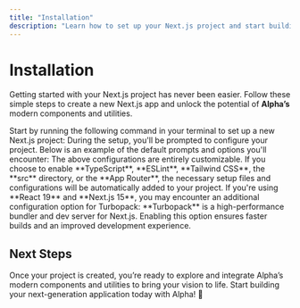 ```yaml
---
title: "Installation"  
description: "Learn how to set up your Next.js project and start building with Alpha's modern components."  
---
```


# Installation  

Getting started with your Next.js project has never been easier. Follow these simple steps to create a new Next.js app and unlock the potential of **Alpha’s** modern components and utilities.

<Stepper>  
   <StepperItem title="Step 1: Create Your Next.js Project">  
      Start by running the following command in your terminal to set up a new Next.js project:  
      <CodeView code="npx create-next-app@latest" language="bash"/>
   </StepperItem>  
   <StepperItem title="Step 2: Configure Your Project">  
      During the setup, you'll be prompted to configure your project. Below is an example of the default prompts and options you'll encounter:  
            <CodeView code="What is your project named? `put your project name here`  
       Would you like to use TypeScript? No / Yes  
       Would you like to use ESLint? No / Yes  
       Would you like to use Tailwind CSS? No / Yes  
       Would you like your code inside a `src/` directory? No / Yes  
       Would you like to use App Router? (recommended) No / Yes  
            " language="bash"/>
      <Note type="note" title="Important Note">  
         The above configurations are entirely customizable. If you choose to enable **TypeScript**, **ESLint**, **Tailwind CSS**, the **src** directory, or the **App Router**, the necessary setup files and configurations will be automatically added to your project.  
      </Note>  
   </StepperItem>  
   <StepperItem title="Step 3: React 19 & Next.js 15 Configurations (Optional)">  
      If you're using **React 19** and **Next.js 15**, you may encounter an additional configuration option for Turbopack:  
                  <CodeView code="What is your project named? `put your project name here`  
       Would you like to use TypeScript? No / Yes  
       Would you like to use ESLint? No / Yes  
       Would you like to use Tailwind CSS? No / Yes  
       Would you like your code inside a `src/` directory? No / Yes  
       Would you like to use App Router? (recommended) No / Yes  
       Would you like to use Turbopack for `next dev`? » No / Yes  
            " language="bash"/>
      <Note type="note" title="What is Turbopack?">  
         **Turbopack** is a high-performance bundler and dev server for Next.js. Enabling this option ensures faster builds and an improved development experience.  
      </Note>  
   </StepperItem>  
</Stepper>  

## Next Steps  

Once your project is created, you’re ready to explore and integrate Alpha’s modern components and utilities to bring your vision to life. Start building your next-generation application today with Alpha! 🚀  
